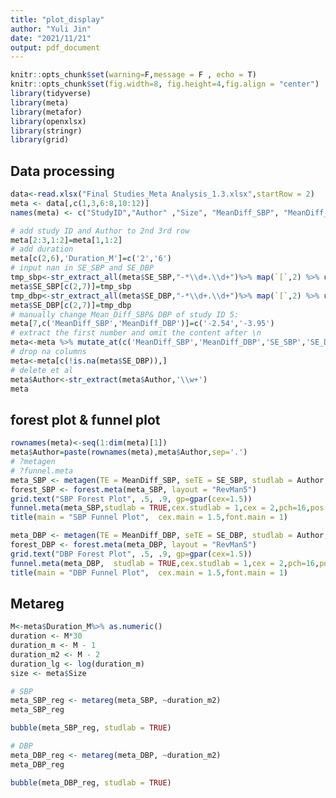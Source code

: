 ```yaml
---
title: "plot_display"
author: "Yuli Jin"
date: "2021/11/21"
output: pdf_document
---
```


```r
knitr::opts_chunk$set(warning=F,message = F , echo = T)
knitr::opts_chunk$set(fig.width=8, fig.height=4,fig.align = "center")
library(tidyverse)
library(meta)
library(metafor)
library(openxlsx)
library(stringr)
library(grid)
```

## Data processing

```r
data<-read.xlsx("Final Studies_Meta Analysis_1.3.xlsx",startRow = 2)
meta <- data[,c(1,3,6:8,10:12)]
names(meta) <- c("StudyID","Author" ,"Size", "MeanDiff_SBP", "MeanDiff_DBP", "SE_SBP", "SE_DBP", "Duration_M")

# add study ID and Author to 2nd 3rd row
meta[2:3,1:2]=meta[1,1:2]
# add duration
meta[c(2,6),'Duration_M']=c('2','6')
# input nan in SE_SBP and SE_DBP
tmp_sbp<-str_extract_all(meta$SE_SBP,"-*\\d+.\\d+")%>% map(`[`,2) %>% unlist() %>%  na.omit() 
meta$SE_SBP[c(2,7)]=tmp_sbp
tmp_dbp<-str_extract_all(meta$SE_DBP,"-*\\d+.\\d+")%>% map(`[`,2) %>% unlist() %>%  na.omit() 
meta$SE_DBP[c(2,7)]=tmp_dbp
# manually change Mean_Diff_SBP& DBP of study ID 5:
meta[7,c('MeanDiff_SBP','MeanDiff_DBP')]=c('-2.54','-3.95')
# extract the first number and omit the content after \n
meta<-meta %>% mutate_at(c('MeanDiff_SBP','MeanDiff_DBP','SE_SBP','SE_DBP'),~str_extract(.,"-*\\d+.\\d+") %>% as.numeric(.))
# drop na columns
meta<-meta[c(!is.na(meta$SE_DBP)),]
# delete et al
meta$Author<-str_extract(meta$Author,'\\w+')
meta
```

## forest plot & funnel plot

```r
rownames(meta)<-seq(1:dim(meta)[1])
meta$Author=paste(rownames(meta),meta$Author,sep='.')
# ?metagen
# ?funnel.meta
meta_SBP <- metagen(TE = MeanDiff_SBP, seTE = SE_SBP, studlab = Author,data = meta, sm = "MD", comb.fixed = F, comb.random = T, method.tau = "SJ", title = "SBP", prediction = TRUE)
forest_SBP <- forest.meta(meta_SBP, layout = "RevMan5")
grid.text("SBP Forest Plot", .5, .9, gp=gpar(cex=1.5))
funnel.meta(meta_SBP,studlab = TRUE,cex.studlab = 1,cex = 2,pch=16,pos.studlab=3,xlim=c(-15,15))
title(main = "SBP Funnel Plot",  cex.main = 1.5,font.main = 1)
```




```r

meta_DBP <- metagen(TE = MeanDiff_DBP, seTE = SE_DBP, studlab = Author, data = meta, sm = "MD", comb.fixed = F, comb.random = T, method.tau = "SJ", title = "DBP", prediction = TRUE)
forest_DBP <- forest.meta(meta_DBP, layout = "RevMan5")
grid.text("DBP Forest Plot", .5, .9, gp=gpar(cex=1.5))
funnel.meta(meta_DBP,  studlab = TRUE,cex.studlab = 1,cex = 2,pch=16,pos.studlab=3,xlim=c(-8,8))
title(main = "DBP Funnel Plot",  cex.main = 1.5,font.main = 1)
```

## Metareg

```r

M<-meta$Duration_M%>% as.numeric()
duration <- M*30
duration_m <- M - 1
duration_m2 <- M - 2
duration_lg <- log(duration_m)
size <- meta$Size

# SBP
meta_SBP_reg <- metareg(meta_SBP, ~duration_m2)
meta_SBP_reg

bubble(meta_SBP_reg, studlab = TRUE)

# DBP
meta_DBP_reg <- metareg(meta_DBP, ~duration_m2)
meta_DBP_reg

bubble(meta_DBP_reg, studlab = TRUE)


```

